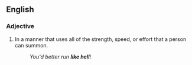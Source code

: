 ==English==
===Adjective===
{{en-adj|pos=[[like]] [[hell]]|-}}
# In a manner that uses all of the strength, speed, or effort that a person can summon.
#:''You'd better run '''like hell'''''!